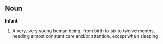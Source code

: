 ==Noun==
;'''Infant'''
#A very, very young human being, from birth to six to twelve months, needing almost constant care and/or attention, except when sleeping